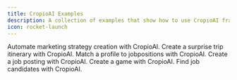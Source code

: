 ```yaml
---
title: CropioAI Examples
description: A collection of examples that show how to use CropioAI framework to automate workflows.
icon: rocket-launch
---
```


<CardGroup cols={3}>
  <Card
  title="Marketing Strategy"
  color="#F3A78B"
  href="https://github.com/cropioAIInc/cropioAI-examples/tree/main/marketing_strategy"
  icon="bullhorn"
    iconType="solid"
  >
    Automate marketing strategy creation with CropioAI. 
  </Card>
  <Card
    title="Surprise Trip"
    color="#F3A78B"
    href="https://github.com/cropioAIInc/cropioAI-examples/tree/main/surprise_trip"
    icon="plane"
      iconType="duotone"
    >
      Create a surprise trip itinerary with CropioAI.
    </Card>
    <Card
    title="Match Profile to Positions"
    color="#F3A78B"
    href="https://github.com/cropioAIInc/cropioAI-examples/tree/main/match_profile_to_positions"
    icon="linkedin"
      iconType="duotone"
    >
      Match a profile to jobpositions with CropioAI.
    </Card>
    <Card
    title="Create Job Posting"
    color="#F3A78B"
    href="https://github.com/cropioAIInc/cropioAI-examples/tree/main/job-posting"
    icon="newspaper"
      iconType="duotone"
    >
      Create a job posting with CropioAI.
    </Card>
    <Card
    title="Game Generator"
    color="#F3A78B"
    href="https://github.com/cropioAIInc/cropioAI-examples/tree/main/game-builder-cropio"
    icon="gamepad"
      iconType="duotone"
    >
      Create a game with CropioAI.
    </Card>
    <Card
    title="Find Job Candidates"
    color="#F3A78B"
    href="https://github.com/cropioAIInc/cropioAI-examples/tree/main/recruitment"
    icon="user-group"
      iconType="duotone"
    >
      Find job candidates with CropioAI.
    </Card>
</CardGroup>
